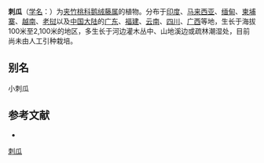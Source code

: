 {{Speciesbox
| name = 刺瓜
| status = 
| status_system = 
| image =
| genus = Cynanchum
| species = corymbosum
| authority = Wight
}}

'''刺瓜'''（[[学名|学名]]：{{lang|la|''Cynanchum corymbosum''}}）为[[夹竹桃科|夹竹桃科]][[鹅绒藤属|鹅绒藤属]]的植物。分布于[[印度|印度]]、[[马来西亚|马来西亚]]、[[缅甸|缅甸]]、[[柬埔寨|柬埔寨]]、[[越南|越南]]、[[老挝|老挝]]以及[[中国大陆|中国大陆]]的[[广东|广东]]、[[福建|福建]]、[[云南|云南]]、[[四川|四川]]、[[广西|广西]]等地，生长于海拔100米至2,100米的地区，多生长于河边灌木丛中、山地溪边或疏林潮湿处，目前尚未由人工引种栽培。

== 别名 ==
小刺瓜

== 参考文献 ==
<div class="references-small">
* {{cite web| url =http://www.bioinfo.cn/db05/KmzwSpecies.php?action=view&id=1621| title =刺瓜| work =《中国高等植物数据库全库》| publisher =中国科学院微生物研究所| author =昆明植物研究所| accessdate =2009-02-22| deadurl =yes| archiveurl =https://web.archive.org/web/20160305104604/http://www.bioinfo.cn/db05/KmzwSpecies.php?action=view&id=1621| archivedate =2016-03-05}}
</div>
{{Taxonbar|from=Q10898646}}

[[Category:鹅绒藤属|刺瓜]]


{{植物小作品}}